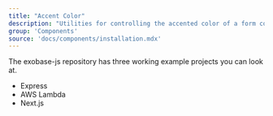 ```yaml
---
title: "Accent Color"
description: "Utilities for controlling the accented color of a form control."
group: 'Components'
source: 'docs/components/installation.mdx'
---
```


The exobase-js repository has three working example projects you can look at.

- Express
- AWS Lambda
- Next.js
